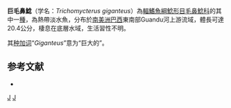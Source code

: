 {{Speciesbox
| status = NE
| status_system = IUCN3.1
| taxon = Trichomycterus giganteus 
| authority = [[Lima|Lima]] & [[Costa|Costa]], 2004
| synonyms = 
}}

'''巨毛鼻鯰'''（学名：''Trichomycterus giganteus''）為[[輻鰭魚綱|輻鰭魚綱]][[鯰形目|鯰形目]][[毛鼻鯰科|毛鼻鯰科]]的其中一[[種|種]]，為熱帶淡水魚，分布於[[南美洲|南美洲]][[巴西|巴西]]東南部Guandu河上游流域，體長可達20.4公分，棲息在底層水域，生活習性不明。

其[[种加词|种加词]]“''Giganteus''”意为“巨大的”。

== 参考文献 ==
*{{FishBase_species|genus=Trichomycterus|species|giganteus|year=2014|month=11}}

{{Taxonbar|from=Q5514668}}

[[Category:毛鼻鯰属|J]]
[[Category:2004年描述的鱼类|J]]

{{鯰形目小作品}}